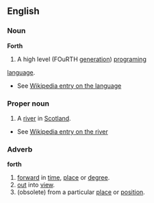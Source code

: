 ==English==
===Noun===
'''Forth'''
# A high level (FOuRTH [[generation]]) [[program]]ing 
[[language]].
*See [[w:Forth programming language|Wikipedia entry on the language]]
===Proper noun===
# A [[river]] in [[Scotland]].
*See [[w:River Forth|Wikipedia entry on the river]]
===Adverb===
'''forth'''
# [[forward]] in [[time]], [[place]] or [[degree]].
# [[out]] into [[view]].
# (obsolete) from a particular [[place]] or [[position]].
